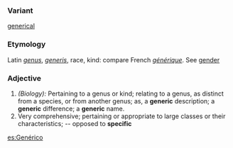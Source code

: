 ===Variant===
[[generical]]
===Etymology===
Latin ''[[genus]]'', ''[[generis]]'', race, kind: compare French ''[[générique]]''. See [[gender]]
===Adjective===
#''(Biology):'' Pertaining to a genus or kind; relating to a genus, as distinct from a species, or from another genus; as, a '''generic''' description; a '''generic''' difference; a '''generic''' name.
#Very comprehensive; pertaining or appropriate to large classes or their characteristics; -- opposed to '''specific'''

[[es:Genérico]]
